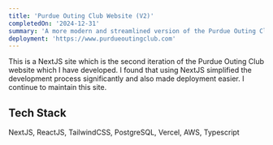 ```yaml
---
title: 'Purdue Outing Club Website (V2)'
completedOn: '2024-12-31'
summary: 'A more modern and streamlined version of the Purdue Outing Club website.'
deployment: 'https://www.purdueoutingclub.com'
---
```


This is a NextJS site which is the second iteration of the Purdue Outing Club website which I have developed. I found that
using NextJS simplified the development process significantly and also made deployment easier. I continue to maintain this
site.

## Tech Stack
NextJS, ReactJS, TailwindCSS, PostgreSQL, Vercel, AWS, Typescript
